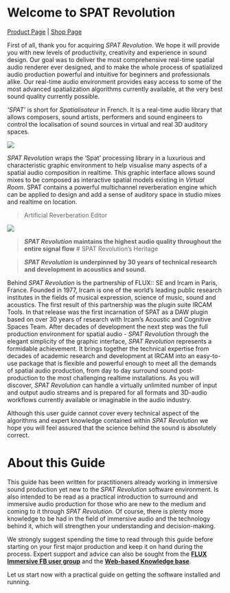 # Welcome to SPAT Revolution

[Product Page](https://www.flux.audio/project/spat-revolution/)
| [Shop Page](https://shop.flux.audio/en_US/products/spat-revolution)

First of all, thank you for acquiring _SPAT Revolution_. 
We hope it will provide you with new levels of productivity, creativity and experience in sound design. 
Our goal was to deliver the most comprehensive real-time spatial audio renderer ever designed, and to make the whole process of spatialized audio production powerful and intuitive for beginners and professionals alike. 
Our real-time audio environment provides easy access to some of the most advanced spatialization algorithms currently available, at the very best sound quality currently possible.

_'SPAT'_ is short for _Spatialisateur_ in French. 
It is a real-time audio library that allows composers, sound artists, performers and sound engineers to control the localisation of sound sources in virtual and real 3D auditory spaces.

![](https://media.githubusercontent.com/media/FLUX-SE/doc_images/main/SpatR/Room/NicePage.png)

<!-- TODO: update the image -->

_SPAT Revolution_ wraps the 'Spat' processing library in a luxurious and characteristic graphic environment to help visualise many aspects of a spatial audio composition in realtime. 
This graphic interface allows sound mixes to be composed as interactive spatial models existing in _Virtual Room_. 
SPAT contains a powerful multichannel reverberation engine which can be applied to design and add a sense of auditory space in studio mixes and realtime on location.

> Artificial Reverberation Editor

![](https://media.githubusercontent.com/media/FLUX-SE/doc_images/main/SpatR/Room/Reverbation.png)

<!-- TODO: update the image -->

> **_SPAT Revolution_ maintains the highest audio quality throughout the entire signal flow**
# SPAT Revolution's Heritage

> **_SPAT Revolution_ is underpinned by 30 years of technical research and development in acoustics and sound.**

Behind _SPAT Revolution_ is the partnership of FLUX:: SE and Ircam in Paris, France. 
Founded in 1977, Ircam is one of the world’s leading public research institutes in the fields of musical expression, science of music, sound and acoustics. 
The first result of this partnership was the plugin suite IRCAM Tools. 
In that release was the first incarnation of SPAT as a DAW plugin based on over 30 years of research with Ircam’s Acoustic and Cognitive Spaces Team. 
After decades of development the next step was the full production environment for spatial audio - _SPAT Revolution_ through the elegant simplicity of the graphic interface, _SPAT Revolution_ represents a formidable achievement. 
It brings together the technical expertise from decades of academic research and development at IRCAM into an easy-to-use package that is flexible and powerful enough to meet all the demands of spatial audio production, from day to day surround sound post-production to the most challenging realtime installations. 
As you will discover, _SPAT Revolution_ can handle a virtually unlimited number of input and output audio streams and is prepared for all formats and 3D-audio workflows currently available or imaginable in the audio industry.

Although this user guide cannot cover every technical aspect of the algorithms and expert knowledge contained within _SPAT Revolution_ we hope you will feel assured that the science behind the sound is absolutely correct.

# About this Guide

This guide has been written for practitioners already working in immersive sound production yet new to the _SPAT Revolution_ software environment. 
Is also intended to be read as a practical introduction to surround and immersive audio production for those who are new to the medium and coming to it through _SPAT Revolution_. 
Of course, there is plenty more knowledge to be had in the field of immersive audio and the technology behind it, which will strengthen your understanding and decision-making.

We strongly suggest spending the time to read through this guide before starting on your first major production and keep it on hand during the process. 
Expert support and advice can also be sought from the  **[FLUX Immersive FB user group ](https://www.facebook.com/groups/fluximmersive.usergroup/)** and the **[Web-based Knowledge base](https://www.flux.audio/knowledge-base/category/spat-revolution/)**.

Let us start now with a practical guide on getting the software installed and running.